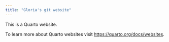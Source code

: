 ```yaml
---
title: "Gloria's git website"
---
```


This is a Quarto website.

To learn more about Quarto websites visit <https://quarto.org/docs/websites>.
